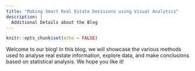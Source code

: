 ```yaml
---
title: "Making Smart Real Estate Decisions using Visual Analytics"
description: |
  Additional Details about the Blog
---
```


```r
knitr::opts_chunk$set(echo = FALSE)
```

Welcome to our blog! In this blog, we will showcase the various methods used to analyse real estate information, explore data, and make conclusions based on statistical analysis. We hope you like it!